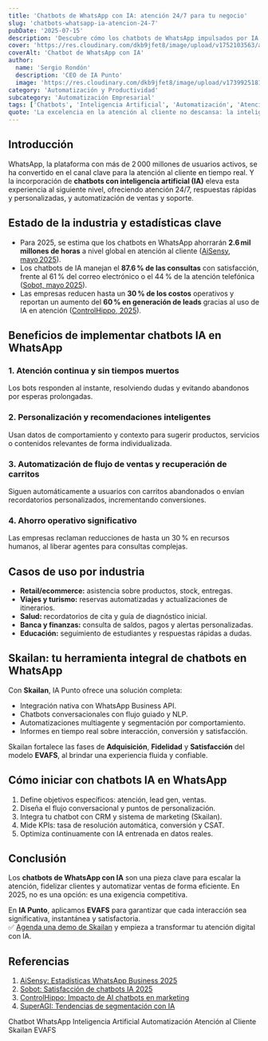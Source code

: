 ```yaml
---
title: 'Chatbots de WhatsApp con IA: atención 24/7 para tu negocio'
slug: 'chatbots-whatsapp-ia-atencion-24-7'
pubDate: '2025-07-15'
description: 'Descubre cómo los chatbots de WhatsApp impulsados por IA mejoran la atención al cliente, automatizan ventas y fidelizan, con estadísticas clave para 2025.'
cover: 'https://res.cloudinary.com/dkb9jfet8/image/upload/v1752103563/ai-whatsapp-chatbot_x48nsk.jpg'
coverAlt: 'Chatbot de WhatsApp con IA'
author:
  name: 'Sergio Rondón'
  description: 'CEO de IA Punto'
  image: 'https://res.cloudinary.com/dkb9jfet8/image/upload/v1739925181/sergio_gdcaeh.png'
category: 'Automatización y Productividad'
subcategory: 'Automatización Empresarial'
tags: ['Chatbots', 'Inteligencia Artificial', 'Automatización', 'Atención al Cliente', 'EVAFS', 'Productividad']
quote: 'La excelencia en la atención al cliente no descansa: la inteligencia artificial la hace posible, siempre y en todo lugar.'
---
```


<h2 id="introduccion">Introducción</h2>

WhatsApp, la plataforma con más de 2 000 millones de usuarios activos, se ha convertido en el canal clave para la atención al cliente en tiempo real. Y la incorporación de <strong>chatbots con inteligencia artificial (IA)</strong> eleva esta experiencia al siguiente nivel, ofreciendo atención 24/7, respuestas rápidas y personalizadas, y automatización de ventas y soporte.

<h2 id="estado-de-la-industria-y-estadisticas-clave">Estado de la industria y estadísticas clave</h2>

- Para 2025, se estima que los chatbots en WhatsApp ahorrarán <strong>2.6 mil millones de horas</strong> a nivel global en atención al cliente (<a href="https://m.aisensy.com/blog/whatsapp-statistics-for-businesses/" target="_blank" rel="noopener noreferrer">AiSensy, mayo 2025</a>).  
- Los chatbots de IA manejan el <strong>87.6 % de las consultas</strong> con satisfacción, frente al 61 % del correo electrónico o el 44 % de la atención telefónica (<a href="https://www.sobot.io/article/chatbot-use-cases-customer-service-2025/" target="_blank" rel="noopener noreferrer">Sobot, mayo 2025</a>).  
- Las empresas reducen hasta un <strong>30 % de los costos</strong> operativos y reportan un aumento del <strong>60 % en generación de leads</strong> gracias al uso de IA en atención (<a href="https://controlhippo.com/blog/ai/chatbot-statistics/" target="_blank" rel="noopener noreferrer">ControlHippo, 2025</a>).

<h2 id="beneficios-de-implementar-chatbots-ia-en-whatsapp">Beneficios de implementar chatbots IA en WhatsApp</h2>

<h3 id="1-atencion-continua-y-sin-tiempos-muertos">1. Atención continua y sin tiempos muertos</h3>

Los bots responden al instante, resolviendo dudas y evitando abandonos por esperas prolongadas.

<h3 id="2-personalizacion-y-recomendaciones-inteligentes">2. Personalización y recomendaciones inteligentes</h3>

Usan datos de comportamiento y contexto para sugerir productos, servicios o contenidos relevantes de forma individualizada.

<h3 id="3-automatizacion-de-flujo-de-ventas-y-recuperacion-de-carritos">3. Automatización de flujo de ventas y recuperación de carritos</h3>

Siguen automáticamente a usuarios con carritos abandonados o envían recordatorios personalizados, incrementando conversiones.

<h3 id="4-ahorro-operativo-significativo">4. Ahorro operativo significativo</h3>

Las empresas reclaman reducciones de hasta un 30 % en recursos humanos, al liberar agentes para consultas complejas.

<h2 id="casos-de-uso-por-industria">Casos de uso por industria</h2>

- <strong>Retail/ecommerce:</strong> asistencia sobre productos, stock, entregas.  
- <strong>Viajes y turismo:</strong> reservas automatizadas y actualizaciones de itinerarios.  
- <strong>Salud:</strong> recordatorios de cita y guía de diagnóstico inicial.  
- <strong>Banca y finanzas:</strong> consulta de saldos, pagos y alertas personalizadas.  
- <strong>Educación:</strong> seguimiento de estudiantes y respuestas rápidas a dudas.

<h2 id="skailan-tu-herramienta-integral-de-chatbots-en-whatsapp">Skailan: tu herramienta integral de chatbots en WhatsApp</h2>

Con <strong>Skailan</strong>, IA Punto ofrece una solución completa:

- Integración nativa con WhatsApp Business API.  
- Chatbots conversacionales con flujo guiado y NLP.  
- Automatizaciones multiagente y segmentación por comportamiento.  
- Informes en tiempo real sobre interacción, conversión y satisfacción.

Skailan fortalece las fases de <strong>Adquisición</strong>, <strong>Fidelidad</strong> y <strong>Satisfacción</strong> del modelo <strong>EVAFS</strong>, al brindar una experiencia fluida y confiable.

<h2 id="como-iniciar-con-chatbots-ia-en-whatsapp">Cómo iniciar con chatbots IA en WhatsApp</h2>

1. Define objetivos específicos: atención, lead gen, ventas.  
2. Diseña el flujo conversacional y puntos de personalización.  
3. Integra tu chatbot con CRM y sistema de marketing (Skailan).  
4. Mide KPIs: tasa de resolución automática, conversión y CSAT.  
5. Optimiza continuamente con IA entrenada en datos reales.

<h2 id="conclusion">Conclusión</h2>

Los <strong>chatbots de WhatsApp con IA</strong> son una pieza clave para escalar la atención, fidelizar clientes y automatizar ventas de forma eficiente. En 2025, no es una opción: es una exigencia competitiva.

En <strong>IA Punto</strong>, aplicamos <strong>EVAFS</strong> para garantizar que cada interacción sea significativa, instantánea y satisfactoria.  
✅ <a href="https://www.iapunto.com/contacto" target="_blank" rel="noopener noreferrer">Agenda una demo de Skailan</a> y empieza a transformar tu atención digital con IA.

<h2 id="referencias">Referencias</h2>

1. <a href="https://m.aisensy.com/blog/whatsapp-statistics-for-businesses/" target="_blank" rel="noopener noreferrer">AiSensy: Estadísticas WhatsApp Business 2025</a>
2. <a href="https://www.sobot.io/article/chatbot-use-cases-customer-service-2025/" target="_blank" rel="noopener noreferrer">Sobot: Satisfacción de chatbots IA 2025</a>
3. <a href="https://controlhippo.com/blog/ai/chatbot-statistics/" target="_blank" rel="noopener noreferrer">ControlHippo: Impacto de AI chatbots en marketing</a>
4. <a href="https://superagi.com/2025-ai-customer-segmentation-trends-predictive-analytics-real-time-data-and-dynamic-segments/" target="_blank" rel="noopener noreferrer">SuperAGI: Tendencias de segmentación con IA</a>

<div class="flex flex-wrap gap-2 mt-8">
  <span class="inline-block px-3 py-1 bg-primary-100 text-primary-700 text-xs font-semibold rounded-full shadow-sm">Chatbot WhatsApp</span>
  <span class="inline-block px-3 py-1 bg-primary-100 text-primary-700 text-xs font-semibold rounded-full shadow-sm">Inteligencia Artificial</span>
  <span class="inline-block px-3 py-1 bg-primary-100 text-primary-700 text-xs font-semibold rounded-full shadow-sm">Automatización</span>
  <span class="inline-block px-3 py-1 bg-primary-100 text-primary-700 text-xs font-semibold rounded-full shadow-sm">Atención al Cliente</span>
  <span class="inline-block px-3 py-1 bg-primary-100 text-primary-700 text-xs font-semibold rounded-full shadow-sm">Skailan</span>
  <span class="inline-block px-3 py-1 bg-primary-100 text-primary-700 text-xs font-semibold rounded-full shadow-sm">EVAFS</span>
</div>
